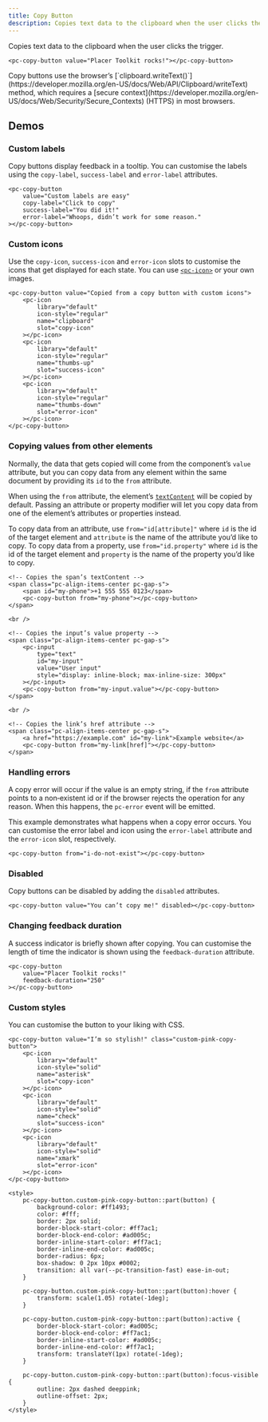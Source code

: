 ```yaml
---
title: Copy Button
description: Copies text data to the clipboard when the user clicks the trigger.
---
```


Copies text data to the clipboard when the user clicks the trigger.

```demo:open
<pc-copy-button value="Placer Toolkit rocks!"></pc-copy-button>
```

<pc-callout appearance="warning">
    <pc-icon
        library="default"
        icon-style="solid"
        name="globe"
        slot="icon"
    ></pc-icon>
    Copy buttons use the browser’s [`clipboard.writeText()`](https://developer.mozilla.org/en-US/docs/Web/API/Clipboard/writeText) method, which requires a [secure context](https://developer.mozilla.org/en-US/docs/Web/Security/Secure_Contexts) (HTTPS) in most browsers.
</pc-callout>

## Demos

### Custom labels

Copy buttons display feedback in a tooltip. You can customise the labels using the `copy-label`, `success-label` and `error-label` attributes.

```demo
<pc-copy-button
    value="Custom labels are easy"
    copy-label="Click to copy"
    success-label="You did it!"
    error-label="Whoops, didn’t work for some reason."
></pc-copy-button>
```

### Custom icons

Use the `copy-icon`, `success-icon` and `error-icon` slots to customise the icons that get displayed for each state. You can use [`<pc-icon>`](/components/icon) or your own images.

```demo
<pc-copy-button value="Copied from a copy button with custom icons">
    <pc-icon
        library="default"
        icon-style="regular"
        name="clipboard"
        slot="copy-icon"
    ></pc-icon>
    <pc-icon
        library="default"
        icon-style="regular"
        name="thumbs-up"
        slot="success-icon"
    ></pc-icon>
    <pc-icon
        library="default"
        icon-style="regular"
        name="thumbs-down"
        slot="error-icon"
    ></pc-icon>
</pc-copy-button>
```

### Copying values from other elements

Normally, the data that gets copied will come from the component’s `value` attribute, but you can copy data from any element within the same document by providing its `id` to the `from` attribute.

When using the `from` attribute, the element’s [`textContent`](https://developer.mozilla.org/en-US/docs/Web/API/Node/textContent) will be copied by default. Passing an attribute or property modifier will let you copy data from one of the element’s attributes or properties instead.

To copy data from an attribute, use `from="id[attribute]"` where `id` is the id of the target element and `attribute` is the name of the attribute you’d like to copy. To copy data from a property, use `from="id.property"` where `id` is the id of the target element and `property` is the name of the property you’d like to copy.

```demo
<!-- Copies the span’s textContent -->
<span class="pc-align-items-center pc-gap-s">
    <span id="my-phone">+1 555 555 0123</span>
    <pc-copy-button from="my-phone"></pc-copy-button>
</span>

<br />

<!-- Copies the input’s value property -->
<span class="pc-align-items-center pc-gap-s">
    <pc-input
        type="text"
        id="my-input"
        value="User input"
        style="display: inline-block; max-inline-size: 300px"
    ></pc-input>
    <pc-copy-button from="my-input.value"></pc-copy-button>
</span>

<br />

<!-- Copies the link’s href attribute -->
<span class="pc-align-items-center pc-gap-s">
    <a href="https://example.com" id="my-link">Example website</a>
    <pc-copy-button from="my-link[href]"></pc-copy-button>
</span>
```

### Handling errors

A copy error will occur if the value is an empty string, if the `from` attribute points to a non‐existent id or if the browser rejects the operation for any reason. When this happens, the `pc-error` event will be emitted.

This example demonstrates what happens when a copy error occurs. You can customise the error label and icon using the `error-label` attribute and the `error-icon` slot, respectively.

```demo
<pc-copy-button from="i-do-not-exist"></pc-copy-button>
```

### Disabled

Copy buttons can be disabled by adding the `disabled` attributes.

```demo
<pc-copy-button value="You can’t copy me!" disabled></pc-copy-button>
```

### Changing feedback duration

A success indicator is briefly shown after copying. You can customise the length of time the indicator is shown using the `feedback-duration` attribute.

```demo
<pc-copy-button
    value="Placer Toolkit rocks!"
    feedback-duration="250"
></pc-copy-button>
```

### Custom styles

You can customise the button to your liking with CSS.

```demo
<pc-copy-button value="I’m so stylish!" class="custom-pink-copy-button">
    <pc-icon
        library="default"
        icon-style="solid"
        name="asterisk"
        slot="copy-icon"
    ></pc-icon>
    <pc-icon
        library="default"
        icon-style="solid"
        name="check"
        slot="success-icon"
    ></pc-icon>
    <pc-icon
        library="default"
        icon-style="solid"
        name="xmark"
        slot="error-icon"
    ></pc-icon>
</pc-copy-button>

<style>
    pc-copy-button.custom-pink-copy-button::part(button) {
        background-color: #ff1493;
        color: #fff;
        border: 2px solid;
        border-block-start-color: #ff7ac1;
        border-block-end-color: #ad005c;
        border-inline-start-color: #ff7ac1;
        border-inline-end-color: #ad005c;
        border-radius: 6px;
        box-shadow: 0 2px 10px #0002;
        transition: all var(--pc-transition-fast) ease-in-out;
    }

    pc-copy-button.custom-pink-copy-button::part(button):hover {
        transform: scale(1.05) rotate(-1deg);
    }

    pc-copy-button.custom-pink-copy-button::part(button):active {
        border-block-start-color: #ad005c;
        border-block-end-color: #ff7ac1;
        border-inline-start-color: #ad005c;
        border-inline-end-color: #ff7ac1;
        transform: translateY(1px) rotate(-1deg);
    }

    pc-copy-button.custom-pink-copy-button::part(button):focus-visible {
        outline: 2px dashed deeppink;
        outline-offset: 2px;
    }
</style>
```
